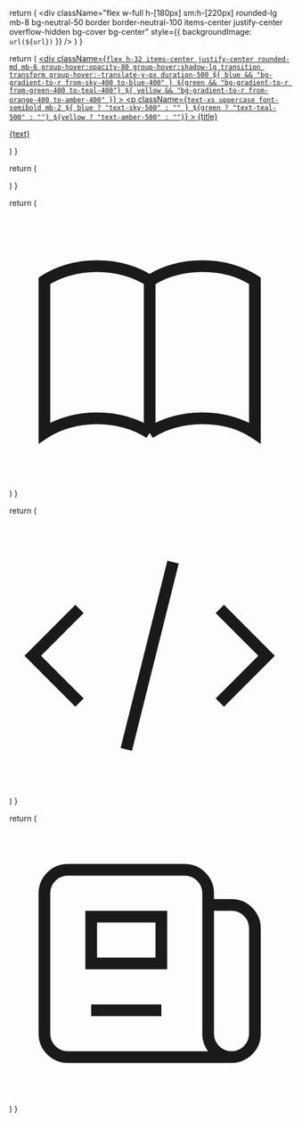   return (
    <div
      className="flex w-full h-[180px] sm:h-[220px] rounded-lg mb-8 bg-neutral-50 border border-neutral-100 items-center justify-center overflow-hidden bg-cover bg-center"
      style={{ backgroundImage: `url(${url})` }}
    />
  )
}

<Cover url="https://tinyurl.com/3m36recy" />

  return (
    <a
      className="group no-underline"
      href={href}
      target="_blank"
      rel="noreferrer"
    >
      <div
        className={`flex h-32 items-center justify-center rounded-md mb-6 group-hover:opacity-80 group-hover:shadow-lg transition transform group-hover:-translate-y-px duration-500 ${
          blue && "bg-gradient-to-r from-sky-400 to-blue-400"
        } ${green && "bg-gradient-to-r from-green-400 to-teal-400"} ${
          yellow && "bg-gradient-to-r from-orange-400 to-amber-400"
        }`}
      >
        <Icon className="text-white w-12 h-12" />
      </div>
      <p
        className={`text-xs uppercase font-semibold mb-2 ${
          blue ? "text-sky-500" : ""
        } ${green ? "text-teal-500" : ""} ${yellow ? "text-amber-500" : ""}`}
      >
        {title}
      </p>
      <p className="text-sm text-neutral-500 p-0 m-0">{text}</p>
    </a>
  )
}

  return (
    <div className="grid grid-cols-1 xs:grid-cols-3 gap-8 xs:gap-4">
      <Card
        title="Documentation"
        text="In-depth tutorials and references."
        blue
        Icon={BookIcon}
        href="https://motif.land/docs"
      />
      <Card
        title="Playground"
        text="Learn and explore in an interactive playground."
        green
        Icon={CodeIcon}
        href="https://motif.land/play?demo=welcome"
      />
      <Card
        title="Changelog"
        text="New features, fixes and improvements."
        yellow
        Icon={NewsIcon}
        href="https://motif.land/changelog"
      />
    </div>
  )
}

<LearningResources />

  return (
    <svg
      className={className}
      fill="none"
      viewBox="0 0 24 24"
      stroke="currentColor"
    >
      <path
        strokeLinecap="round"
        strokeLinejoin="round"
        strokeWidth={2}
        d="M12 6.253v13m0-13C10.832 5.477 9.246 5 7.5 5S4.168 5.477 3 6.253v13C4.168 18.477 5.754 18 7.5 18s3.332.477 4.5 1.253m0-13C13.168 5.477 14.754 5 16.5 5c1.747 0 3.332.477 4.5 1.253v13C19.832 18.477 18.247 18 16.5 18c-1.746 0-3.332.477-4.5 1.253"
      />
    </svg>
  )
}

  return (
    <svg
      className={className}
      fill="none"
      viewBox="0 0 24 24"
      stroke="currentColor"
    >
      <path
        strokeLinecap="round"
        strokeLinejoin="round"
        strokeWidth={2}
        d="M10 20l4-16m4 4l4 4-4 4M6 16l-4-4 4-4"
      />
    </svg>
  )
}

  return (
    <svg
      className={className}
      fill="none"
      viewBox="0 0 24 24"
      stroke="currentColor"
    >
      <path
        strokeLinecap="round"
        strokeLinejoin="round"
        strokeWidth={2}
        d="M19 20H5a2 2 0 01-2-2V6a2 2 0 012-2h10a2 2 0 012 2v1m2 13a2 2 0 01-2-2V7m2 13a2 2 0 002-2V9a2 2 0 00-2-2h-2m-4-3H9M7 16h6M7 8h6v4H7V8z"
      />
    </svg>
  )
}